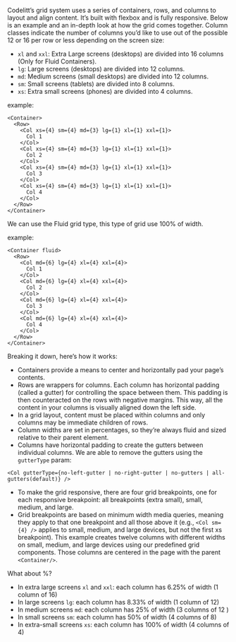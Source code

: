 Codelitt’s grid system uses a series of containers, rows, and columns to layout and align content. It’s built with flexbox and
is fully responsive. Below is an example and an in-depth look at how the grid comes together.
Column classes indicate the number of columns you’d like to use out of the possible 12 or 16 per row or less depending on the screen size:

* `xl` and `xxl`: Extra Large screens (desktops) are divided into 16 columns (Only for Fluid Containers).
* `lg`: Large screens (desktops) are divided into 12 columns.
* `md`: Medium screens (small desktops) are divided into 12 columns.
* `sm`: Small screens (tablets) are divided into 8 columns.
* `xs`: Extra small screens (phones) are divided into 4 columns.


example:

```
<Container>
  <Row>
    <Col xs={4} sm={4} md={3} lg={1} xl={1} xxl={1}>
      Col 1
    </Col>
    <Col xs={4} sm={4} md={3} lg={1} xl={1} xxl={1}>
      Col 2
    </Col>
    <Col xs={4} sm={4} md={3} lg={1} xl={1} xxl={1}>
      Col 3
    </Col>
    <Col xs={4} sm={4} md={3} lg={1} xl={1} xxl={1}>
      Col 4
    </Col>
  </Row>
</Container>
```

We can use the Fluid grid type, this type of grid use 100% of width.

example:

```
<Container fluid>
  <Row>
    <Col md={6} lg={4} xl={4} xxl={4}>
      Col 1
    </Col>
    <Col md={6} lg={4} xl={4} xxl={4}>
      Col 2
    </Col>
    <Col md={6} lg={4} xl={4} xxl={4}>
      Col 3
    </Col>
    <Col md={6} lg={4} xl={4} xxl={4}>
      Col 4
    </Col>
  </Row>
</Container>
```

Breaking it down, here’s how it works:
* Containers provide a means to center and horizontally pad your page’s contents.
* Rows are wrappers for columns. Each column has horizontal padding (called a gutter) for controlling the space between them.
This padding is then counteracted on the rows with negative margins. This way, all the content in your columns is visually
aligned down the left side.
* In a grid layout, content must be placed within columns and only columns may be immediate children of rows.
* Column widths are set in percentages, so they’re always fluid and sized relative to their parent element.
* Columns have horizontal padding to create the gutters between individual columns. We are able to remove the gutters using the `gutterType` param:

`<Col gutterType={no-left-gutter | no-right-gutter | no-gutters | all-gutters(default)} />`

* To make the grid responsive, there are four grid breakpoints, one for each responsive breakpoint: all breakpoints (extra small), small, medium, and large.
* Grid breakpoints are based on minimum width media queries, meaning they apply to that one breakpoint and all those above
it (e.g., `<Col sm={4} />` applies to small, medium, and large devices, but not the first xs breakpoint).
This example creates twelve columns with different widths on small, medium, and large devices using our predefined grid components.
Those columns are centered in the page with the parent `<Container/>`.

What about %?
* In extra large screens `xl` and `xxl`: each column has 6.25% of width (1 column of 16)
* In large screens `lg`: each column has 8.33% of width (1 column of 12)
* In medium screens `md`: each column has 25% of width (3 columns of 12 )
* In small screens `sm`: each column has 50% of width (4 columns of 8)
* In extra-small screens `xs`: each column has 100% of width (4 columns of 4)
